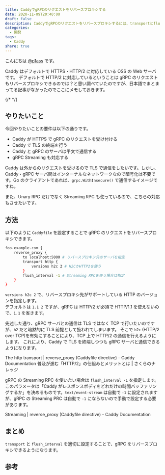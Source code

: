 ```yaml
---
title: CaddyでgRPCのリクエストをリバースプロキシする
date: 2020-11-09T20:40:00
draft: false
description: CaddyでgRPCのリクエストをリバースプロキシするには、transportとflush_intervalを適切に設定すればよいです。
categories:
  - 開発
tags:
  - Caddy
share: true
---
```


こんにちは [@p1ass](https://twitter.com/p1ass) です。

Caddy はデフォルトで HTTPS・HTTP/2 に対応している OSS の Web サーバです。
デフォルトで HTTP/2 に対応しているということは gRPC のリクエストもリバースプロキシできるのでは？と思い調べていたのですが、日本語でまとまってる記事がなかったのでここにメモしておきます。

<ExLinkCard url="https://blog.p1ass.com/posts/nginx-to-caddy/" />

{/* <!--more--> */}

## やりたいこと

今回やりたいことの要件は以下の通りです。

- Caddy が HTTPS で gRPC のリクエストを受け付ける
- Caddy で TLS の終端を行う
- Caddy と gRPC のサーバは平文で通信する
- gRPC Streaming も対応する

Caddy は外からのリクエストを受けるので TLS で通信をしたいです。しかし、Caddy・gRPC サーバ間はインターナルなネットワークなので暗号化は不要です。Go のクライアントであれば、`grpc.WithInsecure()` で通信するイメージですね。

また、Unary RPC だけでなく Streaming RPC も使っているので、こちらの対応もさせたいです。

## 方法

以下のように `Caddyfile` を設定することで gRPC のリクエストをリバースプロキシできます。

```bash
foo.example.com {
	reverse_proxy {
		to localhost:5000 # リバースプロキシ先のサーバを指定
		transport http {
			versions h2c 2 # H2CかHTTP2を使う
		}
		flush_interval -1 # Streaming RPCを使う場合は指定
	}
}
```

`versions h2c 2` で、リバースプロキシ先がサポートしている HTTP のバージョンを指定します。  
デフォルトは `1.1 2` ですが、gRPC は HTTP/2 が必須で HTTP/1.1 を使えないので、`1.1` を省きます。

先述した通り、gRPC サーバとの通信は TLS ではなく TCP で行いたいのですが、`h2` だと暗黙的に TLS 前提として扱われてしまいます。
そこで `h2c` (HTTP/2 over TCP)を有効にすることにより、TCP 上で HTTP/2 の通信を行えるようにします。
これにより、Caddy で TLS を終端しつつも gRPC サーバと通信できるようになります。

<BlockLink href="https://caddyserver.com/docs/caddyfile/directives/reverse_proxy#the-http-transport">
  The http transport | reverse_proxy (Caddyfile directive) - Caddy Documentation
</BlockLink>

<BlockLink href="https://knowledge.sakura.ad.jp/7734/">
  普及が進む「HTTP/2」の仕組みとメリットとは | さくらのナレッジ
</BlockLink>

gRPC の Streaming RPC を使いたい場合は `flush_interval -1` を指定します。  
このパラメータは「Caddy がレスポンスボディをどれだけの時間バッファリングするか」を決めるものです。`text/event-stream` は自動で `-1` に設定されますが、gRPC の Streaming PRC は自動で `-1` にならないので手動で設定する必要があります。

<BlockLink href="https://caddyserver.com/docs/caddyfile/directives/reverse_proxy#streaming">
  Streaming | reverse_proxy (Caddyfile directive) - Caddy Documentation
</BlockLink>

## まとめ

`transport` と `flush_interval` を適切に設定することで、gRPC をリバースプロキシできるようになります。

## 参考

<ExLinkCard url="https://github.com/caddyserver/caddy/issues/3227" />
<ExLinkCard url="https://github.com/caddyserver/caddy/issues/3236" />
